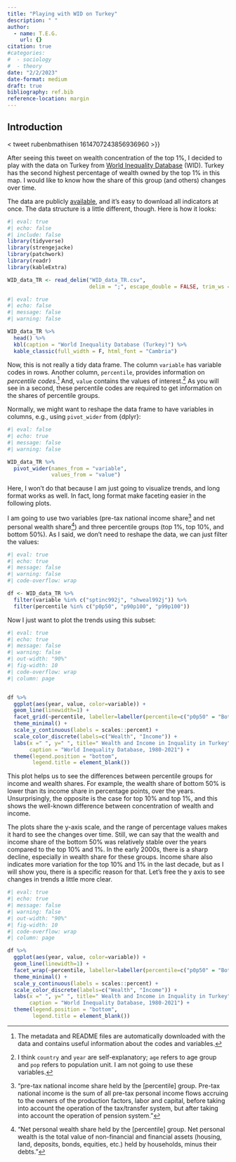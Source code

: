 ```yaml
---
title: "Playing with WID on Turkey"
description: " "
author: 
  - name: T.E.G.
    url: {}
citation: true
#categories:
#  - sociology
#  - theory
date: "2/2/2023"
date-format: medium
draft: true
bibliography: ref.bib
reference-location: margin
---
```


## Introduction

\< tweet rubenbmathisen 1614707243856936960 \>}}

After seeing this tweet on wealth concentration of the top 1%, I decided to play with the data on Turkey from [World Inequality Database](https://wid.world) (WID). Turkey has the second highest percentage of wealth owned by the top 1% in this map. I would like to know how the share of this group (and others) changes over time.

The data are publicly [available](https://wid.world/data/), and it's easy to download all indicators at once. The data structure is a little different, though. Here is how it looks:

```r
#| eval: true
#| echo: false
#| include: false
library(tidyverse)
library(strengejacke)
library(patchwork)
library(readr)
library(kableExtra)

WID_data_TR <- read_delim("WID_data_TR.csv", 
                          delim = ";", escape_double = FALSE, trim_ws = TRUE)

```

```r
#| eval: true
#| echo: false
#| message: false
#| warning: false

WID_data_TR %>%
  head() %>% 
  kbl(caption = "World Inequality Database (Turkey)") %>%
  kable_classic(full_width = F, html_font = "Cambria")

```

Now, this is not really a tidy data frame. The column `variable` has variable codes in rows. Another column, `percentile`, provides information on *percentile codes*.[^1] And, `value` contains the values of interest.[^2] As you will see in a second, these percentile codes are required to get information on the shares of percentile groups.

Normally, we might want to reshape the data frame to have variables in columns, e.g., using `pivot_wider` from {dplyr}:

```r
#| eval: false
#| echo: true
#| message: false
#| warning: false

WID_data_TR %>%
  pivot_wider(names_from = "variable", 
              values_from = "value")

```

Here, I won't do that because I am just going to visualize trends, and long format works as well. In fact, long format make faceting easier in the following plots. 

I am going to use two variables (pre-tax national income share[^3] and net personal wealth share[^4]) and three percentile groups (top 1%, top 10%, and bottom 50%). As I said, we don't need to reshape the data, we can just filter the values:

```r
#| eval: true
#| echo: true
#| message: false
#| warning: false
#| code-overflow: wrap

df <- WID_data_TR %>% 
  filter(variable %in% c("sptinc992j", "shweal992j")) %>% 
  filter(percentile %in% c("p0p50", "p90p100", "p99p100")) 
```

Now I just want to plot the trends using this subset:

```r
#| eval: true
#| echo: true
#| message: false
#| warning: false
#| out-width: "90%"
#| fig-width: 10
#| code-overflow: wrap
#| column: page


df %>% 
  ggplot(aes(year, value, color=variable)) + 
  geom_line(linewidth=1) +
  facet_grid(~percentile, labeller=labeller(percentile=c("p0p50" = "Bottom 50% share", "p90p100" = "Top 10% share", "p99p100" = "Top 1% share"))) + 
  theme_minimal() +
  scale_y_continuous(labels = scales::percent) +
  scale_color_discrete(labels=c("Wealth", "Income")) +
  labs(x =" ", y=" ", title=" Wealth and Income in Inquality in Turkey",
       caption = "World Inequality Database, 1980-2021") +
  theme(legend.position = "bottom",
        legend.title = element_blank())
```

This plot helps us to see the differences between percentile groups for income and wealth shares. For example, the wealth share of bottom 50% is lower than its income share in percentage points, over the years. Unsurprisingly, the opposite is the case for top 10% and top 1%, and this shows the well-known difference between concentration of wealth and income. 

The plots share the y-axis scale, and the range of percentage values makes it hard to see the changes over time. Still, we can say that the wealth and income share of the bottom 50% was relatively stable over the years compared to the top 10% and 1%. In the early 2000s, there is a sharp decline, especially in wealth share for these groups. Income share also indicates more variation for the top 10% and 1% in the last decade, but as I will show you, there is a specific reason for that. Let's free the y axis to see changes in trends a little more clear. 

```r
#| eval: true
#| echo: true
#| message: false
#| warning: false
#| out-width: "90%"
#| fig-width: 10
#| code-overflow: wrap
#| column: page

df %>% 
  ggplot(aes(year, value, color=variable)) + 
  geom_line(linewidth=1) +
  facet_wrap(~percentile, labeller=labeller(percentile=c("p0p50" = "Bottom 50% share", "p90p100" = "Top 10% share", "p99p100" = "Top 1% share")), scales="free_y") + 
  theme_minimal() +
  scale_y_continuous(labels = scales::percent) +
  scale_color_discrete(labels=c("Wealth", "Income")) +
  labs(x =" ", y=" ", title=" Wealth and Income in Inquality in Turkey",
       caption = "World Inequality Database, 1980-2021") +
  theme(legend.position = "bottom",
        legend.title = element_blank())
```





[^1]: The metadata and README files are automatically downloaded with the data and contains useful information about the codes and variables.

[^2]: I think `country` and `year` are self-explanatory; `age` refers to age group and `pop` refers to population unit. I am not going to use these variables. 

[^3]: "pre-tax national income share held by the [percentile] group. Pre-tax national income  is the sum of all pre-tax personal income flows accruing to the owners of the production factors, labor and capital, before taking into account the operation of the tax/transfer system, but after taking into account the operation of pension system."

[^4]: "Net personal wealth share held by the [percentile] group. Net personal wealth is  the total value of non-financial and financial assets (housing, land, deposits, bonds, equities, etc.) held by households, minus their debts."

